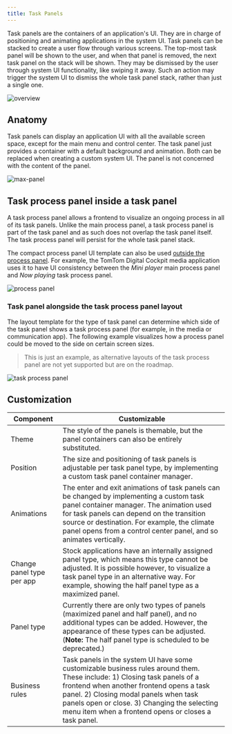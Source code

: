 ```yaml
---
title: Task Panels
---
```


Task panels are the containers of an application's UI. They are in charge of positioning and
animating applications in the system UI. Task panels can be stacked to create a user flow through
various screens. The top-most task panel will be shown to the user, and when that panel is removed,
the next task panel on the stack will be shown. They may be dismissed by the user through system UI
functionality, like swiping it away. Such an action may trigger the system UI to dismiss the whole
task panel stack, rather than just a single one.

![overview](images/task-panels/overview.png)

## Anatomy

Task panels can display an application UI with all the available screen space, except for the main
menu and control center. The task panel just provides a container with a default background and
animation. Both can be replaced when creating a custom system UI. The panel is not concerned with
the content of the panel.

![max-panel](images/task-panels/max-panel.png)

## Task process panel inside a task panel

A task process panel allows a frontend to visualize an ongoing process in all of its task panels.
Unlike the main process panel, a task process panel is part of the task panel and as such does not
overlap the task panel itself. The task process panel will persist for the whole task panel stack.

The compact process panel UI template can also be used
[outside the process panel](#task-panel-alongside-the-task-process-panel-layout).
For example, the TomTom Digital Cockpit media application uses it to have UI consistency between the
_Mini player_ main process panel and _Now playing_ task process panel.

![process panel](images/task-panels/process-panel.png)

### Task panel alongside the task process panel layout

The layout template for the type of task panel can determine which side of the task panel shows a
task process panel (for example, in the media or communication app). The following example
visualizes how a process panel could be moved to the side on certain screen sizes.

<Blockquote>
    This is just an example, as alternative layouts of the task process panel are not yet supported
    but are on the roadmap.
</Blockquote>

![task process panel](images/task-panels/task-process-panel.png)

## Customization

| Component | Customizable |
| --------- | ------------ |
| Theme | The style of the panels is themable, but the panel containers can also be entirely substituted. |
| Position | The size and positioning of task panels is adjustable per task panel type, by implementing a custom task panel container manager. |
| Animations | The enter and exit animations of task panels can be changed by implementing a custom task panel container manager. The animation used for task panels can depend on the transition source or destination. For example, the climate panel opens from a control center panel, and so animates vertically. |
| Change panel type per app | Stock applications have an internally assigned panel type, which means this type cannot be adjusted. It is possible however, to visualize a task panel type in an alternative way. For example, showing the half panel type as a maximized panel. |
| Panel type | Currently there are only two types of panels (maximized panel and half panel), and no additional types can be added. However, the appearance of these types can be adjusted. (__Note:__ The half panel type is scheduled to be deprecated.) |
| Business rules | Task panels in the system UI have some customizable business rules around them. These include: 1) Closing task panels of a frontend when another frontend opens a task panel. 2) Closing modal panels when task panels open or close. 3) Changing the selecting menu item when a frontend opens or closes a task panel. |

